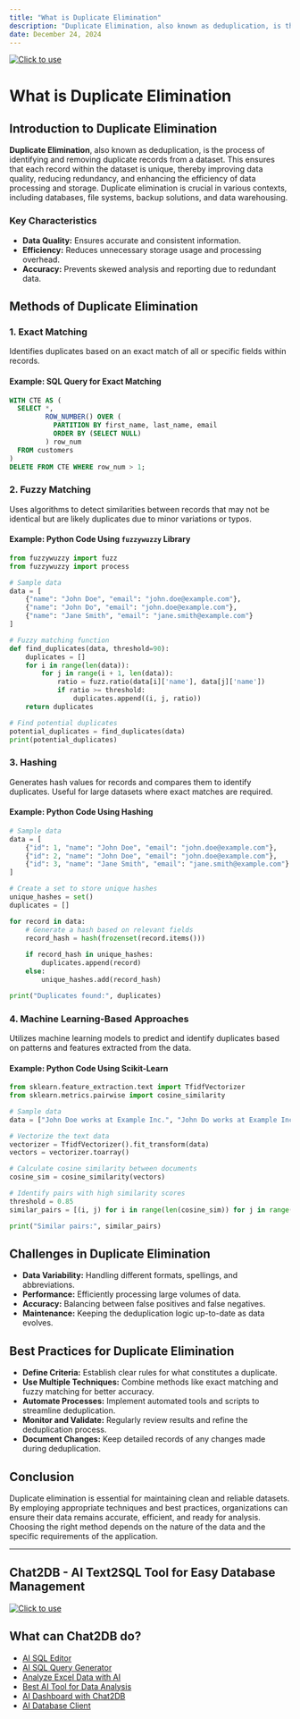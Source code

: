 ```yaml
---
title: "What is Duplicate Elimination"
description: "Duplicate Elimination, also known as deduplication, is the process of identifying and removing duplicate records from a dataset."
date: December 24, 2024
---
```

[![Click to use](/image/blog/bg/chat2db1.png)](https://app.chat2db.ai/)
# What is Duplicate Elimination

## Introduction to Duplicate Elimination

**Duplicate Elimination**, also known as deduplication, is the process of identifying and removing duplicate records from a dataset. This ensures that each record within the dataset is unique, thereby improving data quality, reducing redundancy, and enhancing the efficiency of data processing and storage. Duplicate elimination is crucial in various contexts, including databases, file systems, backup solutions, and data warehousing.

### Key Characteristics

- **Data Quality:** Ensures accurate and consistent information.
- **Efficiency:** Reduces unnecessary storage usage and processing overhead.
- **Accuracy:** Prevents skewed analysis and reporting due to redundant data.

## Methods of Duplicate Elimination

### 1. **Exact Matching**

Identifies duplicates based on an exact match of all or specific fields within records.

#### Example: SQL Query for Exact Matching

```sql
WITH CTE AS (
  SELECT *,
         ROW_NUMBER() OVER (
           PARTITION BY first_name, last_name, email
           ORDER BY (SELECT NULL)
         ) row_num
  FROM customers
)
DELETE FROM CTE WHERE row_num > 1;
```

### 2. **Fuzzy Matching**

Uses algorithms to detect similarities between records that may not be identical but are likely duplicates due to minor variations or typos.

#### Example: Python Code Using `fuzzywuzzy` Library

```python
from fuzzywuzzy import fuzz
from fuzzywuzzy import process

# Sample data
data = [
    {"name": "John Doe", "email": "john.doe@example.com"},
    {"name": "John Do", "email": "john.doe@example.com"},
    {"name": "Jane Smith", "email": "jane.smith@example.com"}
]

# Fuzzy matching function
def find_duplicates(data, threshold=90):
    duplicates = []
    for i in range(len(data)):
        for j in range(i + 1, len(data)):
            ratio = fuzz.ratio(data[i]['name'], data[j]['name'])
            if ratio >= threshold:
                duplicates.append((i, j, ratio))
    return duplicates

# Find potential duplicates
potential_duplicates = find_duplicates(data)
print(potential_duplicates)
```

### 3. **Hashing**

Generates hash values for records and compares them to identify duplicates. Useful for large datasets where exact matches are required.

#### Example: Python Code Using Hashing

```python
# Sample data
data = [
    {"id": 1, "name": "John Doe", "email": "john.doe@example.com"},
    {"id": 2, "name": "John Doe", "email": "john.doe@example.com"},
    {"id": 3, "name": "Jane Smith", "email": "jane.smith@example.com"}
]

# Create a set to store unique hashes
unique_hashes = set()
duplicates = []

for record in data:
    # Generate a hash based on relevant fields
    record_hash = hash(frozenset(record.items()))
    
    if record_hash in unique_hashes:
        duplicates.append(record)
    else:
        unique_hashes.add(record_hash)

print("Duplicates found:", duplicates)
```

### 4. **Machine Learning-Based Approaches**

Utilizes machine learning models to predict and identify duplicates based on patterns and features extracted from the data.

#### Example: Python Code Using Scikit-Learn

```python
from sklearn.feature_extraction.text import TfidfVectorizer
from sklearn.metrics.pairwise import cosine_similarity

# Sample data
data = ["John Doe works at Example Inc.", "John Do works at Example Inc.", "Jane Smith works at Example Corp."]

# Vectorize the text data
vectorizer = TfidfVectorizer().fit_transform(data)
vectors = vectorizer.toarray()

# Calculate cosine similarity between documents
cosine_sim = cosine_similarity(vectors)

# Identify pairs with high similarity scores
threshold = 0.85
similar_pairs = [(i, j) for i in range(len(cosine_sim)) for j in range(i+1, len(cosine_sim)) if cosine_sim[i][j] > threshold]

print("Similar pairs:", similar_pairs)
```

## Challenges in Duplicate Elimination

- **Data Variability:** Handling different formats, spellings, and abbreviations.
- **Performance:** Efficiently processing large volumes of data.
- **Accuracy:** Balancing between false positives and false negatives.
- **Maintenance:** Keeping the deduplication logic up-to-date as data evolves.

## Best Practices for Duplicate Elimination

- **Define Criteria:** Establish clear rules for what constitutes a duplicate.
- **Use Multiple Techniques:** Combine methods like exact matching and fuzzy matching for better accuracy.
- **Automate Processes:** Implement automated tools and scripts to streamline deduplication.
- **Monitor and Validate:** Regularly review results and refine the deduplication process.
- **Document Changes:** Keep detailed records of any changes made during deduplication.

## Conclusion

Duplicate elimination is essential for maintaining clean and reliable datasets. By employing appropriate techniques and best practices, organizations can ensure their data remains accurate, efficient, and ready for analysis. Choosing the right method depends on the nature of the data and the specific requirements of the application.

---

## Chat2DB - AI Text2SQL Tool for Easy Database Management

[![Click to use](/image/blog/chat2db.png)](https://app.chat2db.ai/)

## What can Chat2DB do?

- [AI SQL Editor](https://chat2db.ai/feature/AI%20SQL%20Editor)
- [AI SQL Query Generator](https://chat2db.ai/feature/AI%20SQL%20Query%20Generator)
- [Analyze Excel Data with AI](https://chat2db.ai/feature/Analyze%20Excel%20Data%20with%20AI)
- [Best AI Tool for Data Analysis](https://chat2db.ai/feature/Best%20AI%20Tool%20for%20Data%20Analysis)
- [AI Dashboard with Chat2DB](https://chat2db.ai/feature/AI%20Dashboard%20with%20Chat2DB)
- [AI Database Client](https://chat2db.ai/feature/AI%20Database%20Client)
